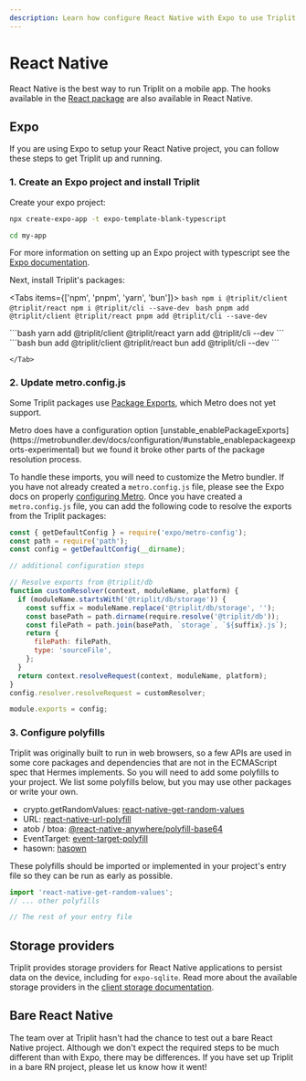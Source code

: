 ```yaml
---
description: Learn how configure React Native with Expo to use Triplit in your mobile app.
---
```



# React Native

React Native is the best way to run Triplit on a mobile app. The hooks available in the [React package](/frameworks/react) are also available in React Native.

## Expo

If you are using Expo to setup your React Native project, you can follow these steps to get Triplit up and running.

### 1. Create an Expo project and install Triplit

Create your expo project:

```bash
npx create-expo-app -t expo-template-blank-typescript

cd my-app
```

For more information on setting up an Expo project with typescript see the [Expo documentation](https://docs.expo.dev/guides/typescript/).

Next, install Triplit's packages:

<Tabs items={['npm', 'pnpm', 'yarn', 'bun']}>
  <Tab>
    ```bash
    npm i @triplit/client @triplit/react
    npm i @triplit/cli --save-dev
    ```
  </Tab>
  <Tab>
    ```bash
    pnpm add @triplit/client @triplit/react
    pnpm add @triplit/cli --save-dev
    ```

  </Tab>
  <Tab>
    ```bash
    yarn add @triplit/client @triplit/react
    yarn add @triplit/cli --dev
    ```

  </Tab>
  <Tab>
    ```bash
    bun add @triplit/client @triplit/react
    bun add @triplit/cli --dev
    ```
    
    </Tab>
</Tabs>

### 2. Update metro.config.js

Some Triplit packages use [Package Exports](https://nodejs.org/docs/latest-v18.x/api/packages.html#package-entry-points), which Metro does not yet support.

<Callout type="info" emoji="ℹ️">
  Metro does have a configuration option
  [unstable_enablePackageExports](https://metrobundler.dev/docs/configuration/#unstable_enablepackageexports-experimental)
  but we found it broke other parts of the package resolution process.
</Callout>

To handle these imports, you will need to customize the Metro bundler. If you have not already created a `metro.config.js` file, please see the Expo docs on properly [configuring Metro](https://docs.expo.dev/guides/customizing-metro/). Once you have created a `metro.config.js` file, you can add the following code to resolve the exports from the Triplit packages:

```javascript
const { getDefaultConfig } = require('expo/metro-config');
const path = require('path');
const config = getDefaultConfig(__dirname);

// additional configuration steps

// Resolve exports from @triplit/db
function customResolver(context, moduleName, platform) {
  if (moduleName.startsWith('@triplit/db/storage')) {
    const suffix = moduleName.replace('@triplit/db/storage', '');
    const basePath = path.dirname(require.resolve('@triplit/db'));
    const filePath = path.join(basePath, `storage`, `${suffix}.js`);
    return {
      filePath: filePath,
      type: 'sourceFile',
    };
  }
  return context.resolveRequest(context, moduleName, platform);
}
config.resolver.resolveRequest = customResolver;

module.exports = config;
```

### 3. Configure polyfills

Triplit was originally built to run in web browsers, so a few APIs are used in some core packages and dependencies that are not in the ECMAScript spec that Hermes implements. So you will need to add some polyfills to your project. We list some polyfills below, but you may use other packages or write your own.

- crypto.getRandomValues: [react-native-get-random-values](https://www.npmjs.com/package/react-native-get-random-values)
- URL: [react-native-url-polyfill](https://www.npmjs.com/package/react-native-url-polyfill)
- atob / btoa: [@react-native-anywhere/polyfill-base64](https://www.npmjs.com/package/@react-native-anywhere/polyfill-base64)
- EventTarget: [event-target-polyfill](https://www.npmjs.com/package/event-target-polyfill)
- hasown: [hasown](https://www.npmjs.com/package/hasown)

These polyfills should be imported or implemented in your project's entry file so they can be run as early as possible.

```javascript
import 'react-native-get-random-values';
// ... other polyfills

// The rest of your entry file
```

## Storage providers

Triplit provides storage providers for React Native applications to persist data on the device, including for `expo-sqlite`. Read more about the available storage providers in the [client storage documentation](/client/storage#in-react-native).

## Bare React Native

The team over at Triplit hasn't had the chance to test out a bare React Native project. Although we don't expect the required steps to be much different than with Expo, there may be differences. If you have set up Triplit in a bare RN project, please let us know how it went!
